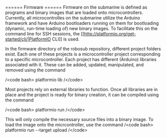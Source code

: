 ====== Firmware ======
Firmware on the submarine is defined as programs and binary images that are loaded onto microcontrollers. Currently, all microcontrolles on the submarine utilize the Arduino framework and have Arduino bootloaders running on them for bootloading (dynamic, run-time loading of) new binary images. To facilitate this on the command line for SSH sessions, the [[http://platformio.org/get-started/cli/|PlatformIO CLI]] is used.

In the firmware directory of the robosub repository, different project folders exist. Each one of these projects is a microcontroller project corresponding to a specific microcontroller. Each project has different (Arduino) libraries associated with it. These can be added, updated, manipulated, and removed using the command

/\<code bash\>
platformio lib
/\</code\>

Most projects rely on external libraries to function. Once all libraries are in place and the project is ready for binary creation, it can be compiled using the command

/\<code bash\>
platformio run
/\</code\>

This will only compile the necessary source files into a binary image. To load the image onto the micrcontroller, use the command
/\<code bash\>
platformio run --target upload
/\</code\>